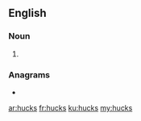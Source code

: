 ==English==

===Noun===
{{head|en|noun plural form}}

# {{plural of|huck|lang=en}}

===Anagrams===
* {{l|en|shuck}}

[[ar:hucks]]
[[fr:hucks]]
[[ku:hucks]]
[[my:hucks]]